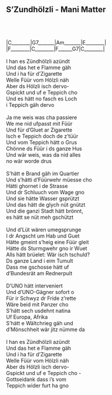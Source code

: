 ## S'Zundhölzli - Mani Matter\
\
\
\
|C________|G7_______|Am_______|E________|\
|F________|C________|F______G7|C________|\
\
I han es Zündhölzli azündt\
Und das het e Flamme gäh\
Und i ha für d'Zigarette\
Welle Füür vom Hölzli näh\
Aber ds Hölzli isch dervo-\
Gspickt und uf e Teppich cho\
Und es hätt no fasch es Loch \
i Teppich gäh dervo\
\
Ja me weis was cha passiere\
We me nid ufpasst mit Füür\
Und für d'Gluet ar Zigarette\
Isch e Teppich doch de z'tüür\
Und vom Teppich hätt o Grus\
Chönne ds Füür i ds ganze Hus\
Und wär weis, was da nid alles \
no wär worde drus\
\
S'hätt e Brand gäh im Quartier\
Und s'hätti d'Füürwehr müesse cho\
Hätti ghornet i de Strasse\
Und dr Schluuch vom Wage gno\
Und sie hätte Wasser gsprützt\
Und das hätt de glych nüt gnützt\
Und die ganzi Stadt hätt brönnt, \
es hätt se nüt meh gschützt\
\
Und d'Lüt wären umegsprunge\
I dr Angscht um Hab und Guet\
Hätte gmeint s'heig eine Füür gleit\
Hätte ds Sturmgwehr gno ir Wuet\
Alls hätt brüelet: Wär isch tschuld?\
Ds ganze Land i eim Tumult\
Dass me gschosse hätt uf \
d'Bundesrät am Rednerpult\
\
D'UNO hätt interveniert\
Und d'UNO-Gägner sofort o\
Für ir Schwyz dr Fride z'rette\
Wäre beid mit Panzer cho\
S'hätt sech usdehnt natina\
Uf Europa, Afrika\
S'hätt e Wältchrieg gäh und \
d'Mönschheit wär jitz nümme da\
\
I han es Zündhölzli azündt\
Und das het e Flamme gäh\
Und i ha für d'Zigarette\
Welle Füür vom Hölzli näh\
Aber ds Hölzli isch dervo-\
Gspickt und uf e Teppich cho -\
Gottseidank dass i's vom \
Teppich wider furt ha gno\
\
\
